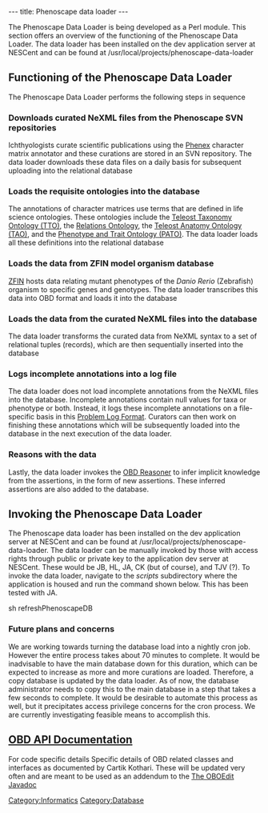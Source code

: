 ---
title: Phenoscape data loader
---

The Phenoscape Data Loader is being developed as a Perl module. This section offers an overview of the functioning of the Phenoscape Data Loader. The data loader has been installed on the dev application server at NESCent and can be found at /usr/local/projects/phenoscape-data-loader

==Functioning of the Phenoscape Data Loader==

The Phenoscape Data Loader performs the following steps in sequence

===Downloads curated NeXML files from the Phenoscape SVN repositories===
Ichthyologists curate scientific publications using the [[Phenex]] character matrix annotator and these curations are stored in an SVN repository. The data loader downloads these data files on a daily basis for subsequent uploading into the relational database

===Loads the requisite ontologies into the database===
The annotations of character matrices use terms that are defined in life science ontologies. These ontologies include the [http://bioportal.bioontology.org/ontologies/38703 Teleost Taxonomy Ontology (TTO)], the [http://www.obofoundry.org/ro/ Relations Ontology],  the [[Teleost_Anatomy_Ontology|Teleost Anatomy Ontology (TAO)]], and the [http://bioontology.org/wiki/index.php/PATO:Main_Page Phenotype and Trait Ontology (PATO)]. The data loader loads all these definitions into the relational database

===Loads the data from ZFIN model organism database ===
[http://zfin.org ZFIN] hosts data relating mutant phenotypes of the ''Danio Rerio'' (Zebrafish) organism to specific genes and genotypes. The data loader transcribes this data into OBD format and loads it into the database

===Loads the data from the curated NeXML files into the database===
The data loader transforms the curated data from NeXML syntax to a set of relational tuples (records), which are then sequentially inserted into the database

===Logs incomplete annotations into a log file===
The data loader does not load incomplete annotations from the NeXML files into the database. Incomplete annotations contain null values for taxa or phenotype or both. Instead, it logs these incomplete annotations on a file-specific basis in this [[Problem Log Format]]. Curators can then work on finishing these annotations which will be subsequently loaded into the database in the next execution of the data loader.

===Reasons with the data ===
Lastly, the data loader invokes the [[OBD Reasoner]] to infer implicit knowledge from the assertions, in the form of new assertions. These inferred assertions are also added to the database.

==Invoking the Phenoscape Data Loader==

The Phenoscape data loader has been installed on the dev application server at NESCent and can be found at /usr/local/projects/phenoscape-data-loader. The data loader can be manually invoked by those with access rights through public or private key to the application dev server at NESCent. These would be JB, HL, JA, CK (but of course), and TJV (?). To invoke the data loader, navigate to the ''scripts'' subdirectory where the application is housed and run the command shown below. This has been tested with JA.

<javascript>
sh refreshPhenoscapeDB
</javascript>

===Future plans and concerns===

We are working towards turning the database load into a nightly cron job. However the entire process takes about 70 minutes to complete. It would be inadvisable to have the main database down for this duration, which can be expected to increase as more and more curations are loaded. Therefore, a copy database is updated by the data loader. As of now, the database administrator needs to copy this to the main database in a step that takes a few seconds to complete. It would be desirable to automate this process as well, but it precipitates access privilege concerns for the cron process. We are currently investigating feasible means to accomplish this.

==[[OBD API Documentation]]==
For code specific details
Specific details of OBD related classes and interfaces as documented by Cartik Kothari. These will be updated very often and are meant to be used as an addendum to the [http://oboedit.org/?page=javadocs The OBOEdit Javadoc]

[[Category:Informatics]]
[[Category:Database]]